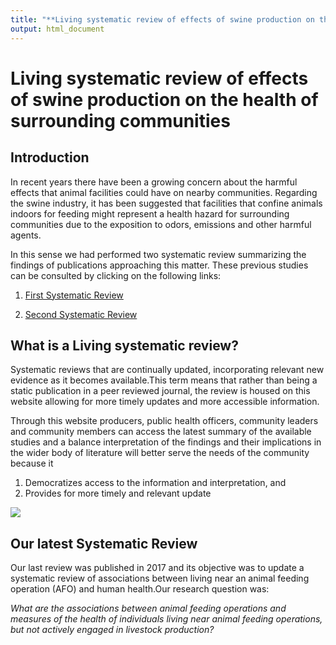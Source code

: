 ---
title: "**Living systematic review of effects of swine production on the health of surrounding communities**"
output: html_document
---


# Living systematic review of effects of swine production on the health of surrounding communities


##  Introduction   


In recent years there have been a growing concern about the harmful effects that animal facilities could have on nearby communities. Regarding the swine industry, it has been suggested that facilities that confine animals indoors for feeding might represent a health hazard for surrounding communities due to the exposition to odors, emissions and other harmful agents.

In this sense we had performed  two systematic review summarizing the findings of publications approaching this matter. These previous studies can be consulted by clicking on the following links:

1. [First Systematic Review](https://systematicreviewsjournal.biomedcentral.com/articles/10.1186/s13643-017-0465-z)

1. [Second Systematic Review](https://systematicreviewsjournal.biomedcentral.com/articles/10.1186/s13643-017-0465-z)



##  What is a Living systematic review?   


Systematic reviews that are continually updated, incorporating relevant new evidence as it becomes available.This term means that rather than being a static publication in a peer reviewed journal, the review is housed on this website allowing for more timely updates and more accessible information. 

Through this website producers, public health officers, community leaders and community members can access the latest summary of the available studies and a balance interpretation of the findings and their implications in the wider body of literature will better serve the needs of the community because it

1.	Democratizes access to the information and interpretation, and
2.	Provides for more timely and relevant update


 
 
![](C:\Users\admin\Documents/swine.jpg)


## Our latest Systematic Review


Our last review was published in 2017 and its objective was to update a systematic review of associations between living near an animal feeding operation (AFO) and human health.Our research question was:

*What are the associations between animal feeding operations and measures of the health of individuals living near animal feeding operations, but not actively engaged in livestock production?*




